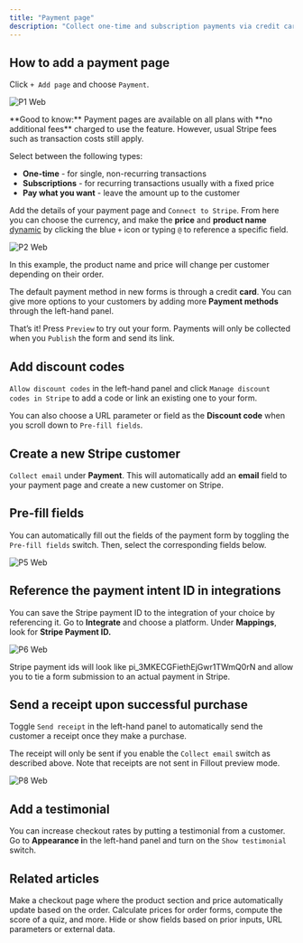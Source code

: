 ```yaml
---
title: "Payment page"
description: "Collect one-time and subscription payments via credit card, US bank account, Affirm, and Stripe Link. Choose a dynamic product name and purchase amount, and optionally send a receipt."
---
```


## How to add a payment page

Click `+ Add page` and choose `Payment`.

![P1 Web](/images/p1.webp)

<Check>
  **Good to know:** Payment pages are available on all plans with **no additional fees** charged to use the feature. However, usual Stripe fees such as transaction costs still apply.
</Check>

Select between the following types:

- **One-time** - for single, non-recurring transactions
- **Subscriptions** - for recurring transactions usually with a fixed price
- **Pay what you want** - leave the amount up to the customer

Add the details of your payment page and `Connect to Stripe`. From here you can choose the currency, and make the **price** and **product name** [dynamic](https://www.notion.so/Use-dynamic-data-in-a-form-6199ce222f344b61a324f66139c9c1d8?pvs=21) by clicking the blue `+` icon or typing `@` to reference a specific field.

![P2 Web](/images/p2.webp)

In this example, the product name and price will change per customer depending on their order.

The default payment method in new forms is through a credit **card**. You can give more options to your customers by adding more **Payment methods** through the left-hand panel.

That’s it\! Press `Preview` to try out your form. Payments will only be collected when you `Publish` the form and send its link.

## Add discount codes

`Allow discount codes` in the left-hand panel and click `Manage discount codes in Stripe` to add a code or link an existing one to your form.

You can also choose a URL parameter or field as the **Discount code** when you scroll down to `Pre-fill fields`.

## Create a new Stripe customer

`Collect email` under **Payment**. This will automatically add an **email** field to your payment page and create a new customer on Stripe.

## Pre-fill fields

You can automatically fill out the fields of the payment form by toggling the `Pre-fill fields` switch. Then, select the corresponding fields below.

![P5 Web](/images/p5.webp)

## Reference the payment intent ID in integrations

You can save the Stripe payment ID to the integration of your choice by referencing it. Go to **Integrate** and choose a platform. Under **Mappings**, look for **Stripe Payment ID.**

![P6 Web](/images/p6.webp)

Stripe payment ids will look like pi_3MKECGFiethEjGwr1TWmQ0rN and allow you to tie a form submission to an actual payment in Stripe.

## Send a receipt upon successful purchase

Toggle `Send receipt` in the left-hand panel to automatically send the customer a receipt once they make a purchase.

The receipt will only be sent if you enable the `Collect email` switch as described above. Note that receipts are not sent in Fillout preview mode.

![P8 Web](/images/p8.webp)

## Add a testimonial

You can increase checkout rates by putting a testimonial from a customer. Go to **Appearance i**n the left-hand panel and turn on the `Show testimonial` switch.

## Related articles

<CardGroup cols={3}>
  <Card title="Dynamic payment page" icon="cart-shopping" iconType="regular" color="#FFC738">
    Make a checkout page where the product section and price automatically update based on the order.
  </Card>
  <Card title="Calculations and variables" icon="calculator-simple" iconType="regular" color="#FFC738">
    Calculate prices for order forms, compute the score of a quiz, and more.
  </Card>
  <Card title="Hide fields" icon="eye-slash" iconType="regular" color="#FFC738">
    Hide or show fields based on prior inputs, URL parameters or external data.
  </Card>
</CardGroup>